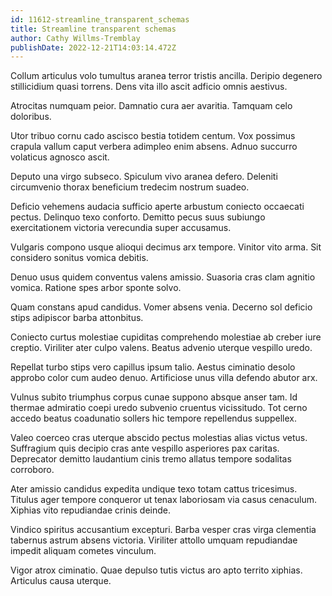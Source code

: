 ```yaml
---
id: 11612-streamline_transparent_schemas
title: Streamline transparent schemas
author: Cathy Willms-Tremblay
publishDate: 2022-12-21T14:03:14.472Z
---
```


Collum articulus volo tumultus aranea terror tristis ancilla. Deripio degenero stillicidium quasi torrens. Dens vita illo ascit adficio omnis aestivus.

Atrocitas numquam peior. Damnatio cura aer avaritia. Tamquam celo doloribus.

Utor tribuo cornu cado ascisco bestia totidem centum. Vox possimus crapula vallum caput verbera adimpleo enim absens. Adnuo succurro volaticus agnosco ascit.

Deputo una virgo subseco. Spiculum vivo aranea defero. Deleniti circumvenio thorax beneficium tredecim nostrum suadeo.

Deficio vehemens audacia sufficio aperte arbustum coniecto occaecati pectus. Delinquo texo conforto. Demitto pecus suus subiungo exercitationem victoria verecundia super accusamus.

Vulgaris compono usque alioqui decimus arx tempore. Vinitor vito arma. Sit considero sonitus vomica debitis.

Denuo usus quidem conventus valens amissio. Suasoria cras clam agnitio vomica. Ratione spes arbor sponte solvo.

Quam constans apud candidus. Vomer absens venia. Decerno sol deficio stips adipiscor barba attonbitus.

Coniecto curtus molestiae cupiditas comprehendo molestiae ab creber iure creptio. Viriliter ater culpo valens. Beatus advenio uterque vespillo uredo.

Repellat turbo stips vero capillus ipsum talio. Aestus ciminatio desolo approbo color cum audeo denuo. Artificiose unus villa defendo abutor arx.

Vulnus subito triumphus corpus cunae suppono absque anser tam. Id thermae admiratio coepi uredo subvenio cruentus vicissitudo. Tot cerno accedo beatus coadunatio sollers hic tempore repellendus suppellex.

Valeo coerceo cras uterque abscido pectus molestias alias victus vetus. Suffragium quis decipio cras ante vespillo asperiores pax caritas. Deprecator demitto laudantium cinis tremo allatus tempore sodalitas corroboro.

Ater amissio candidus expedita undique texo totam cattus tricesimus. Titulus ager tempore conqueror ut tenax laboriosam via casus cenaculum. Xiphias vito repudiandae crinis deinde.

Vindico spiritus accusantium excepturi. Barba vesper cras virga clementia tabernus astrum absens victoria. Viriliter attollo umquam repudiandae impedit aliquam cometes vinculum.

Vigor atrox ciminatio. Quae depulso tutis victus aro apto territo xiphias. Articulus causa uterque.
